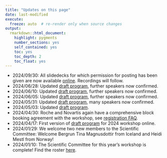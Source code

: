 ```yaml
---
title: "Updates on this page"
date: last-modified
execute:   
  freeze: auto  # re-render only when source changes
output: 
  rmarkdown::html_document:
    highlight: pygments
    number_sections: yes
    self_contained: yes
    toc: yes
    toc_depth: 2
    toc_float: yes
---
```


* 2024/09/30: All slidedecks for which permission for posting has been given are now available [online](https://efspieurope.github.io/workshop/data/2024/slides.html). Recordings will follow.
* 2024/06/28: Updated [draft program](https://efspieurope.github.io/workshop/data/2024/9th%20EFSPI%20RegStat%20Workshop%20program.pdf), further speakers now confirmed.
* 2024/06/10: Updated [draft program](https://efspieurope.github.io/workshop/data/2024/9th%20EFSPI%20RegStat%20Workshop%20program.pdf), further speakers now confirmed.
* 2024/06/05: Updated [draft program](https://efspieurope.github.io/workshop/data/2024/9th%20EFSPI%20RegStat%20Workshop%20program.pdf), further speakers now confirmed.
* 2024/05/31: Updated [draft program](https://efspieurope.github.io/workshop/data/2024/9th%20EFSPI%20RegStat%20Workshop%20program.pdf), many speakers now confirmed.
* 2024/05/03: Updated [draft program](https://efspieurope.github.io/workshop/data/2024/9th%20EFSPI%20RegStat%20Workshop%20program.pdf).
* 2024/04/30: Roche and Novartis again have a comprehensive block booking agreement with the workshop, see [registration FAQ](registration_faq.html#which-companies-have-block-bookings-for-face-to-face-participation).
* 2024/04/17: First version of [draft program](https://efspieurope.github.io/workshop/data/2024/9th%20EFSPI%20RegStat%20Workshop%20program.pdf) for 2024 workshop online.
* 2024/01/29: We welcome two new members to the Scientific Committee: Welcome Bergrun Tina	Magnusdottir from Iceland and Heidi	Mestl from Norway!
* 2024/01/10: The Scientific Committee for this year's workshop is complete! Find the roster [here](scicom.html).





